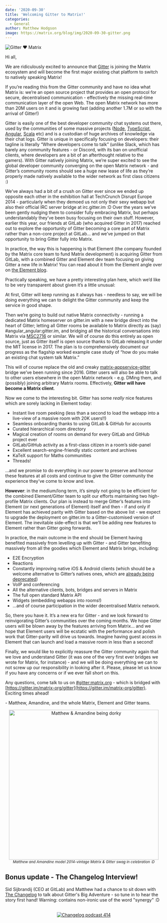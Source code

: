 ```yaml
---
date: '2020-09-30'
title: 'Welcoming Gitter to Matrix!'
categories:
  - General
author: Matthew Hodgson
image: https://matrix.org/blog/img/2020-09-30-gitter.png
---
```


![Gitter ♥️ Matrix](/blog/img/2020-09-30-gitter.png)

Hi all,

We are ridiculously excited to announce that [Gitter](https://gitter.im) is joining the Matrix ecosystem and will become the first major existing chat platform to switch to natively speaking Matrix!

If you’re reading this from the Gitter community and have no idea what Matrix is: we’re an open source project that provides an open protocol for secure, decentralised communication - effectively the missing real-time communication layer of the open Web.  The open Matrix network has more than 20M users on it and is growing fast (adding another 1.7M or so with the arrival of Gitter!)

Gitter is easily one of the best developer community chat systems out there, used by the communities of some massive projects ([Node](https://gitter.im/nodejs/home), [TypeScript](https://gitter.im/Microsoft/TypeScript), [Angular](https://gitter.im/angular/home), [Scala](https://gitter.im/scala/home) etc) and is a custodian of huge archives of knowledge via their chat logs. Gitter is unique in specifically focusing on developers: their tagline is literally “Where developers come to talk” (unlike Slack, which has barely any community features - or Discord, with its ban on unofficial clients, where developers are a bit of an afterthought relative to the gamers). With Gitter natively joining Matrix, we’re super excited to see the global developer community converging on the open Matrix network - and Gitter’s community rooms should see a huge new lease of life as they’re properly made natively available to the wider network as first class citizens :)

We’ve always had a bit of a crush on Gitter ever since we ended up opposite each other in the exhibition hall at TechCrunch Disrupt Europe 2014 - particularly when they demoed us not only their sexy webapp but also their official IRC server bridge at irc.gitter.im :D  Over the years we’ve been gently nudging them to consider fully embracing Matrix, but perhaps understandably they’ve been busy focusing on their own stuff. However, earlier this year, our friends at GitLab (who acquired Gitter in 2017) reached out to explore the opportunity of Gitter becoming a core part of Matrix rather than a non-core project at GitLab… and we’ve jumped on that opportunity to bring Gitter fully into Matrix.

In practice, the way this is happening is that Element (the company founded by the Matrix core team to fund Matrix development) is acquiring Gitter from GitLab, with a combined Gitter and Element dev team focusing on giving Gitter a new life in Matrix!  You can read about it from the Element angle over on [the Element blog](https://element.io/blog/gitter-is-joining-element/).

Practically speaking, we have a pretty interesting plan here, which we’d like to be very transparent about given it’s a little unusual:

At first, Gitter will keep running as it always has - needless to say, we will be doing everything we can to delight the Gitter community and keep the service in good shape.

Then we’re going to build out native Matrix connectivity - running a dedicated Matrix homeserver on gitter.im with a new bridge direct into the heart of Gitter; letting all Gitter rooms be available to Matrix directly as (say) #angular_angular:gitter.im, and bridging all the historical conversations into Matrix via [MSC2716](https://github.com/matrix-org/matrix-doc/blob/matthew/msc2716/proposals/2716-importing-history-into-existing-rooms.md) or similar. We will of course do this entirely as open source, just as Gitter itself is open source thanks to GitLab releasing it under the MIT license in 2017. The plan is to comprehensively document our progress as the flagship worked example case study of “how do you make an existing chat system talk Matrix.”

This will of course replace the old and creaky [matrix-appservice-gitter](https://github.com/matrix-org/matrix-appservice-gitter) bridge we’ve been running since 2016. Gitter users will also be able to talk to other users elsewhere in the open Matrix network - e.g. DMing them, and (possibly) joining arbitrary Matrix rooms. Effectively, **Gitter will have become a Matrix client**.

Now we come to the interesting bit. Gitter has some *really* nice features which are sorely lacking in Element today:

*   Instant live room peeking (less than a second to load the webapp into a live-view of a massive room with 20K users!!)
*   Seamless onboarding thanks to using GitLab & GitHub for accounts
*   Curated hierarchical room directory
*   Magical creation of rooms on demand for every GitLab and GitHub project ever
*   GitLab/GitHub activity as a first-class citizen in a room’s side-panel
*   Excellent search-engine-friendly static content and archives
*   KaTeX support for Maths communities
*   Threads!

...and we promise to do everything in our power to preserve and honour these features at all costs and continue to give the Gitter community the experience they’ve come to know and love.

**However**: in the medium/long term, it’s simply not going to be efficient for the combined Element/Gitter team to split our efforts maintaining two high-profile Matrix clients. Our plan is instead to merge Gitter’s features into Element (or next generations of Element) itself and then - if and only if Element has achieved parity with Gitter based on the above list - we expect to upgrade the deployment on gitter.im to a Gitter-customised version of Element. The inevitable side-effect is that we’ll be adding new features to Element rather than Gitter going forwards.

In practice, the main outcome in the end should be Element having benefited massively from levelling up with Gitter - and Gitter benefiting massively from all the goodies which Element and Matrix brings, including:

*   E2E Encryption
*   Reactions
*   Constantly improving native iOS & Android clients (which should be a welcome alternative to Gitter’s natives ones, which are [already being deprecated](https://gitlab.com/gitlab-org/gitter/webapp/-/issues/2281))
*   VoIP and conferencing
*   All the alternative clients, bots, bridges and servers in Matrix
*   The full open standard Matrix API
*   Widgets (embedding webapps into rooms!)
*   ...and of course participation in the wider decentralised Matrix network.

So, there you have it. It’s a new era for Gitter - and we look forward to reinvigorating Gitter’s communities over the coming months. We hope Gitter users will be blown away by the features arriving from Matrix… and we hope that Element users will be ecstatic with the performance and polish work that Gitter-parity will drive us towards. Imagine having guest access in Element that can launch and load a massive room in less than a second!

Finally, we would like to explicitly reassure the Gitter community again that we love and understand Gitter (it was one of the very first ever bridges we wrote for Matrix, for instance) - and we will be doing everything we can to not screw up our responsibility in looking after it. Please, please let us know if you have any concerns or if we ever fall short on this.

Any questions, come talk to us on [#gitter:matrix.org](https://matrix.to/#/#gitter:matrix.org) - which is bridged with [https://gitter.im/matrix-org/gitter](https://gitter.im/matrix-org/gitter).  Exciting times ahead!

\- Matthew, Amandine, and the whole Matrix, Element and Gitter teams.

<div style="text-align: center">
    <img src="/blog/img/2020-09-30-gitter-photo.jpg" width="480" alt="Matthew &amp; Amandine being dorky"/>
    <br/>
    <i><small>Matthew and Amandine model 2014-vintage Matrix & Gitter swag in celebration :D</small></i>
</div>

## Bonus update - The Changelog Interview!

Sid Sijbrandij (CEO at GitLab) and Matthew had a chance to sit down with [The Changelog](https://changelog.com) to talk about Gitter's Big Adventure - so tune in to hear the story first hand!  Warning: contains non-ironic use of the word "synergy" :D

<br/>
<div style="text-align: center">
  <a rel="noopener" href="https://cdn.changelog.com/uploads/podcast/414/the-changelog-414.mp3">
    <img src="https://matrix.org/blog/img/2020-09-30-gitter-changelog.png" alt="Changelog podcast 414"/>
  </a>
</div>